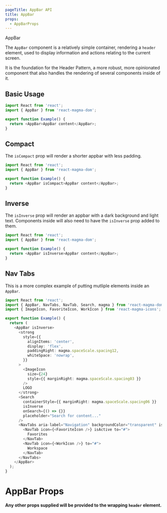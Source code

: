 ```yaml
---
pageTitle: AppBar API
title: AppBar
props:
  - AppBarProps
---
```


<DocsHeading type="api">AppBar</DocsHeading>

The `AppBar` component is a relatively simple container, rendering a `header` element, used to display information and actions relating to the current screen.

It is the foundation for the <Link to="/patterns/header">Header Pattern</Link>, a more robust, more opinionated component that also handles the rendering of several components inside of it.

## Basic Usage

```typescript
import React from 'react';
import { AppBar } from 'react-magma-dom';

export function Example() {
  return <AppBar>AppBar content</AppBar>;
}
```

## Compact

The `isCompact` prop will render a shorter appbar with less padding.

```typescript
import React from 'react';
import { AppBar } from 'react-magma-dom';

export function Example() {
  return <AppBar isCompact>AppBar content</AppBar>;
}
```

## Inverse

The `isInverse` prop will render an appbar with a dark background and light text. Components inside will also need to have the `isInverse` prop added to them.

```typescript
import React from 'react';
import { AppBar } from 'react-magma-dom';

export function Example() {
  return <AppBar isInverse>AppBar content</AppBar>;
}
```

## Nav Tabs

This is a more complex example of putting mutliple elements inside an `AppBar`.

```typescript
import React from 'react';
import { AppBar, NavTabs, NavTab, Search, magma } from 'react-magma-dom';
import { ImageIcon, FavoriteIcon, WorkIcon } from 'react-magma-icons';

export function Example() {
  return (
    <AppBar isInverse>
      <strong
        style={{
          alignItems: 'center',
          display: 'flex',
          paddingRight: magma.spaceScale.spacing12,
          whiteSpace: 'nowrap',
        }}
      >
        <ImageIcon
          size={24}
          style={{ marginRight: magma.spaceScale.spacing03 }}
        />
        LOGO
      </strong>
      <Search
        containerStyle={{ marginRight: magma.spaceScale.spacing06 }}
        isInverse
        onSearch={() => {}}
        placeholder="Search for content..."
      />
      <NavTabs aria-label="Navigation" backgroundColor="transparent" isInverse>
        <NavTab icon={<FavoriteIcon />} isActive to="#">
          Favorites
        </NavTab>
        <NavTab icon={<WorkIcon />} to="#">
          Workspace
        </NavTab>
      </NavTabs>
    </AppBar>
  );
}
```

# AppBar Props

**Any other props supplied will be provided to the wrapping `header` element.**

<AppBarProps />
